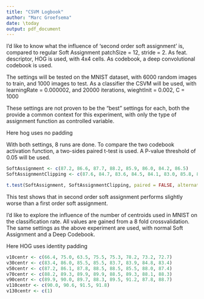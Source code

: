 ```yaml
---
title: "CSVM Logbook"
author: "Marc Groefsema"
date: \today
output: pdf_document
---
```


\section{Influence of second order Soft Assignment}
I'd like to know what the influence of 'second order soft assignment' is, compared to regular Soft Assignment
patchSize = 12, stride = 2.
As feat. descriptor, HOG is used, with 4x4 cells.
As codebook, a deep convolutional codebook is used.

The settings will be tested on the MNIST dataset, with 6000 random images to train, and 1000 images to test.
As a classifier the CSVM will be used, with learningRate = 0.000002, and 20000 iterations, wieghtInit = 0.002, C = 1000

These settings are not proven to be the "best" settings for each, both the provide a common context for this experiment, with only the type of assignment function as controlled variable.

Here hog uses no padding

With both settings, 8 runs are done.
To compare the two codebook activation function, a two-sides paired t-test is used.
A P-value threshold of 0.05 will be used.

```r
SoftAssignment <- c(87.2, 86.6, 87.7, 88.2, 85.9, 86.0, 84.2, 86.5)
SoftAssignmentClipping <- c(87.6, 84.7, 83.6, 84.5, 84.1, 83.0, 85.8, 85.5)

t.test(SoftAssignment, SoftAssignmentClipping, paired = FALSE, alternative = "two.sided")

```

This test shows that in second order soft assignment performs slightly worse than a first order soft assignment.

\section{Influence of the amount of centroids used}
I'd like to explore the influence of the number of centroids used in MNIST on the classification rate.
All values are gained from a 8 fold crossvalidation. The same settings as the above experiment are used, with normal Soft Assignment and a Deep Codebook.

Here HOG uses identity padding

```r
v10centr <- c(66.4, 75.0, 63.5, 75.5, 75.3, 78.2, 73.2, 72.7)
v30centr <- c(83.4, 86.0, 85.5, 85.5, 83.7, 83.9, 84.8, 83.4)
v50centr <- c(87.2, 86.1, 87.8, 88.5, 88.5, 85.5, 88.0, 87.4)
v70centr <- c(88.2, 89.3, 89.9, 89.9, 88.5, 89.3, 88.1, 88.3)
v90centr <- c(89.9, 90.0, 89.7, 88.3, 89.5, 91.2, 87.8, 88.7)
v110centr <- c(90.0, 90.6, 91.5, 91.8)
v130centr <- c(1)
```


\section{}
